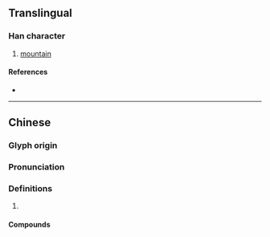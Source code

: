 {{character info/new}}
==Translingual==

===Han character===
{{Han char|rn=46|rad=山|as=07|sn=10|four=21761|canj=UMMR|ids=⿰山吾}}

# [[mountain]]

====References====
* {{Han ref|kx=0312.210|dkj=08125|dj=0613.030|hdz=10772.260|uh=5CFF|ud=23807|bh=D16D|bd=53613}}

----

==Chinese==
{{zh-forms}}

===Glyph origin===
{{Han etym}}

===Pronunciation===
{{zh-pron
|m=yǔ,wú
|c=ng4
|mc=y
|oc=y
|cat=
}}

===Definitions===
{{zh-hanzi}}

# {{rfdef|zh}}

====Compounds====
{{zh-der|峿山}}